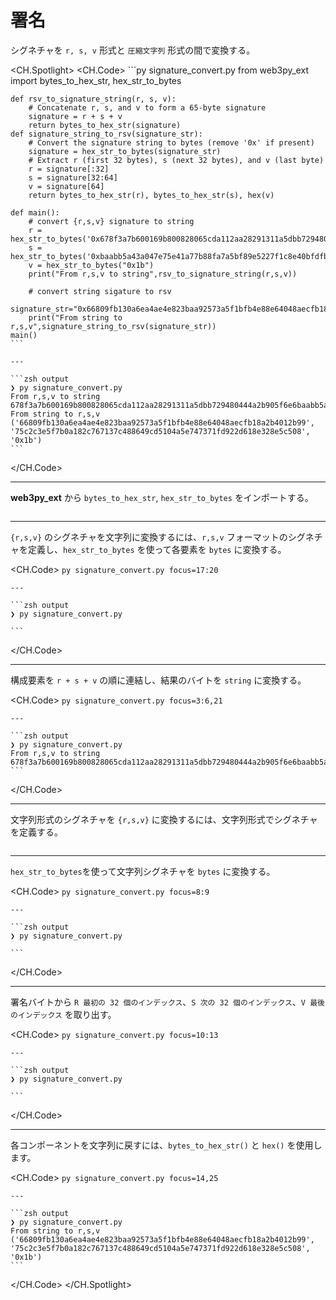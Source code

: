# 署名

シグネチャを `r, s, v` 形式と `圧縮文字列` 形式の間で変換する。

<CH.Spotlight>
  <CH.Code>
    ```py signature_convert.py
    from web3py_ext import bytes_to_hex_str, hex_str_to_bytes

    def rsv_to_signature_string(r, s, v):
        # Concatenate r, s, and v to form a 65-byte signature
        signature = r + s + v
        return bytes_to_hex_str(signature)
    def signature_string_to_rsv(signature_str):
        # Convert the signature string to bytes (remove '0x' if present)
        signature = hex_str_to_bytes(signature_str)
        # Extract r (first 32 bytes), s (next 32 bytes), and v (last byte)
        r = signature[:32]
        s = signature[32:64]
        v = signature[64]
        return bytes_to_hex_str(r), bytes_to_hex_str(s), hex(v)

    def main():
        # convert {r,s,v} signature to string
        r = hex_str_to_bytes('0x678f3a7b600169b800828065cda112aa28291311a5dbb729480444a2b905f6e6')
        s = hex_str_to_bytes('0xbaabb5a43a047e75e41a77b88fa7a5bf89e5227f1c8e40bfdfbcceb8164521ed')
        v = hex_str_to_bytes("0x1b")
        print("From r,s,v to string",rsv_to_signature_string(r,s,v))

        # convert string sigature to rsv
        signature_str="0x66809fb130a6ea4ae4e823baa92573a5f1bfb4e88e64048aecfb18a2b4012b9975c2c3e5f7b0a182c767137c488649cd5104a5e747371fd922d618e328e5c5081b"
        print("From string to r,s,v",signature_string_to_rsv(signature_str))
    main()
    ```

    ---

    ```zsh output
    ❯ py signature_convert.py
    From r,s,v to string 678f3a7b600169b800828065cda112aa28291311a5dbb729480444a2b905f6e6baabb5a43a047e75e41a77b88fa7a5bf89e5227f1c8e40bfdfbcceb8164521ed1b
    From string to r,s,v ('66809fb130a6ea4ae4e823baa92573a5f1bfb4e88e64048aecfb18a2b4012b99', '75c2c3e5f7b0a182c767137c488649cd5104a5e747371fd922d618e328e5c508', '0x1b')
    ```
  </CH.Code>

  ---

  **web3py_ext** から `bytes_to_hex_str`, `hex_str_to_bytes` をインポートする。

  ```py signature_convert.py focus=1
  ```

  ---

  `{r,s,v}` のシグネチャを文字列に変換するには、`r,s,v` フォーマットのシグネチャを定義し、`hex_str_to_bytes` を使って各要素を `bytes` に変換する。

  <CH.Code>
    ```py signature_convert.py focus=17:20
    ```

    ---

    ```zsh output
    ❯ py signature_convert.py

    ```
  </CH.Code>

  ---

  構成要素を `r + s + v` の順に連結し、結果のバイトを `string` に変換する。

  <CH.Code>
    ```py signature_convert.py focus=3:6,21
    ```

    ---

    ```zsh output
    ❯ py signature_convert.py
    From r,s,v to string 678f3a7b600169b800828065cda112aa28291311a5dbb729480444a2b905f6e6baabb5a43a047e75e41a77b88fa7a5bf89e5227f1c8e40bfdfbcceb8164521ed1b
    ```
  </CH.Code>

  ---

  文字列形式のシグネチャを `{r,s,v}` に変換するには、文字列形式でシグネチャを定義する。

  ```py signature_convert.py focus=23:24
  ```

  ---

  `hex_str_to_bytes`を使って文字列シグネチャを `bytes` に変換する。

  <CH.Code>
    ```py signature_convert.py focus=8:9
    ```

    ---

    ```zsh output
    ❯ py signature_convert.py

    ```
  </CH.Code>

  ---

  署名バイトから `R 最初の 32 個のインデックス`、`S 次の 32 個のインデックス`、`V 最後のインデックス` を取り出す。

  <CH.Code>
    ```py signature_convert.py focus=10:13
    ```

    ---

    ```zsh output
    ❯ py signature_convert.py

    ```
  </CH.Code>

  ---

  各コンポーネントを文字列に戻すには、`bytes_to_hex_str()` と `hex()` を使用します。

  <CH.Code>
    ```py signature_convert.py focus=14,25
    ```

    ---

    ```zsh output
    ❯ py signature_convert.py
    From string to r,s,v ('66809fb130a6ea4ae4e823baa92573a5f1bfb4e88e64048aecfb18a2b4012b99', '75c2c3e5f7b0a182c767137c488649cd5104a5e747371fd922d618e328e5c508', '0x1b')
    ```
  </CH.Code>
</CH.Spotlight>
